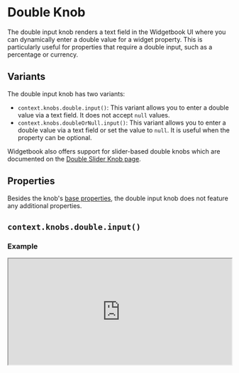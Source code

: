 # Double Knob

The double input knob renders a text field in the Widgetbook UI where you can dynamically enter a double value for a widget property. 
This is particularly useful for properties that require a double input, such as a percentage or currency.

## Variants

The double input knob has two variants:
- `context.knobs.double.input()`: This variant allows you to enter a double value via a text field. It does not accept `null` values.
- `context.knobs.doubleOrNull.input()`: This variant allows you to enter a double value via a text field or set the value to `null`. It is useful when the property can be optional.

<Info>Widgetbook also offers support for slider-based double knobs which are documented on the [Double Slider Knob page](/knobs/double/slider).</Info>

## Properties

Besides the knob's [base properties](/knobs/overview#properties), the double input knob does not feature any additional properties.

## `context.knobs.double.input()`

### Example

<iframe 
  src="https://preview.widgetbook.io/#/?path=knobpreview/double-input-knob&panels=knobs" 
  width="100%"
  height="240px"
/>

### Usage

To use the double input knob, call the `context.knobs.double.input()` method.

```dart title="Example: Double Input Knob"
@UseCase(type: MyWidget, name: 'Default')
Widget buildUseCase(BuildContext context) {
  return MyWidget(
    value: context.knobs.double.input(label: 'value', initialValue: 0.2), // [!code highlight]
  );
}
```

## `context.knobs.doubleOrNull.input()` 

### Example

<iframe 
  src="https://preview.widgetbook.io/#/?path=knobpreview/double-input-nullable-knob&panels=knobs" 
  width="100%"
  height="240px"
/>

### Usage

To use the nullable double input knob, call the `context.knobs.doubleOrNull.input()` method.

```dart title="Example: Nullable Double Input Knob"
@UseCase(type: MyWidget, name: 'Default')
Widget buildUseCase(BuildContext context) {
  return MyWidget(
    value: context.knobs.doubleOrNull.input(label: 'value'),
  );
}
```

## Multi-snapshot Support

Multi-snapshot support for Widgetbook Cloud allows you to generate multiple screenshots of a single use case with varying values using [KnobsConfigs](/cloud/snapshots/multi-snapshot#multi-snapshot-for-knobs) and [AddonsConfigs](/cloud/snapshots/multi-snapshot#multi-snapshot-for-addons).
Please refer to the [DoubleKnobConfig page](/knobs/double/overview#multi-snapshot-support) for more information.